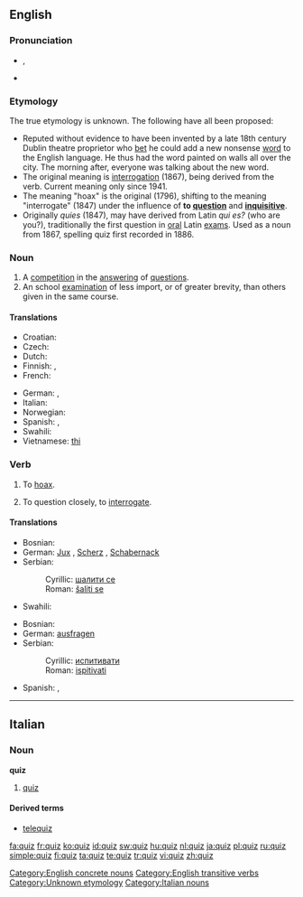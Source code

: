 {{wikipedia}}
{{also|Quiz}}
==English==

===Pronunciation===
* {{IPA|/kwɪz/}}, {{SAMPA|/kwIz/}}
* {{rhymes|ɪz}}

===Etymology===
The true etymology is unknown. The following have all been proposed:
* Reputed without evidence to have been invented by a late 18th century Dublin theatre proprietor who [[bet]] he could add a new nonsense [[word]] to the English language. He thus had the word painted on walls all over the city. The morning after, everyone was talking about the new word.
* The original meaning is [[interrogation]] (1867), being derived from the verb. Current meaning only since 1941.
* The meaning "hoax" is the original (1796), shifting to the meaning "interrogate" (1847) under the influence of '''to [[question]]''' and '''[[inquisitive]]'''.
* Originally ''quies'' (1847), may have derived from Latin ''qui es?'' (who are you?), traditionally the first question in [[oral]] Latin [[exam]]s. Used as a noun from 1867, spelling quiz first recorded in 1886.

===Noun===
{{en-noun|quizzes}}

# A [[competition]] in the [[answer]]ing of [[question]]s.
# An school [[examination]] of less import, or of greater brevity, than others given in the same course.

====Translations====
{{trans-top|competition in the answering of questions}}
* Croatian: {{t-|hr|kviz|m}}
* Czech: {{t-|cs|kvíz|m}}
* Dutch: {{t+|nl|quiz}}
* Finnish: {{t-|fi|tietovisa}}, {{t-|fi|tietokilpailu}}
* French: {{t+|fr|quiz|m}}
{{trans-mid}}
* German: {{t+|de|Quiz|n}}, {{t-|de|Ratespiel|n}}
* Italian: {{t-|it|quiz|m}}
* Norwegian: {{t-|no|quiz}}
* Spanish: {{t-|es|prueba|f}}, {{t+|es|Spanish|m|alt=quiz}}
* Swahili: {{t|sw|chemsha bongo}}
* Vietnamese: [[thi]]<!--put this on the Vietnamese page: (meaning [[Test#Noun|test]])-->
{{trans-bottom}}

===Verb===
{{en-verb|quiz|z|es}}

# {{transitive|archaic}} To [[hoax]].
# {{transitive}} To question closely, to [[interrogate]].

====Translations====
{{trans-top|hoax}}
* Bosnian: {{t-|bs|šaliti se}}
* German: [[Jux]] {{m}}, [[Scherz]] {{m}}, [[Schabernack]] {{m}}
* Serbian:
*: Cyrillic: [[шалити се]]
*: Roman: [[šaliti se]]
{{trans-mid}}
* Swahili: {{t|sw|chemsha bongo}}
{{trans-bottom}}

{{trans-top|interrogate}}
* Bosnian: {{t-|bs|ispitivati}}
* German: [[ausfragen]]
* Serbian:
*: Cyrillic: [[испитивати]]
*: Roman: [[ispitivati]]
{{trans-mid}}
* Spanish: {{t+|es|probar}}, {{t-|es|examinar}}
{{trans-bottom}}

[[Category:English concrete nouns]]
[[Category:English transitive verbs]]
[[Category:Unknown etymology]]

----

==Italian==

===Noun===
'''quiz''' {{m|inv}}

# [[#English|quiz]]

====Derived terms====
* [[telequiz]]

[[Category:Italian nouns]]

[[fa:quiz]]
[[fr:quiz]]
[[ko:quiz]]
[[id:quiz]]
[[sw:quiz]]
[[hu:quiz]]
[[nl:quiz]]
[[ja:quiz]]
[[pl:quiz]]
[[ru:quiz]]
[[simple:quiz]]
[[fi:quiz]]
[[ta:quiz]]
[[te:quiz]]
[[tr:quiz]]
[[vi:quiz]]
[[zh:quiz]]